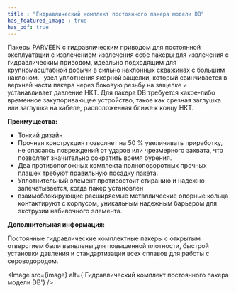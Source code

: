```yaml
---
title : "Гидравлический комплект постоянного пакера модели DB"
has_featured_image : true
has_pdf: true
---
```


Пакеры PARVEEN с гидравлическим приводом для постоянной эксплуатации с извлечением извлечения себе пакеры для извлечения с гидравлическим приводом, идеально подходящим для крупномасштабной добычи в сильно наклонных скважинах с большим наклоном. \-узел уплотнения якорной защелки, который свинчивается в верхней части пакера через боковую резьбу на защелке и устанавливает давление НКТ. Для пакера DB требуется какое-либо временное закупоривающее устройство, такое как срезная заглушка или заглушка на кабеле, расположенная ближе к концу НКТ.

**Преимущества:**

* Тонкий дизайн
* Прочная конструкция позволяет на 50 % увеличивать приработку, не опасаясь повреждений от ударов или чрезмерного захвата, что позволяет значительно сократить время бурения.
* Два противоположных комплекта полноповоротных прочных плашек требуют правильную посадку пакета.
* Уплотнительный элемент противостоит стиранию и надежно запечатывается, когда пакер установлен
* взаимоблокирующие расширяемые металлические опорные кольца контактируют с корпусом, уникальным надежным барьером для экструзии набивочного элемента.

**Дополнительная информация:**

Постоянные гидравлические комплектные пакеры с открытым отверстием были выявлены для повышенной плотности, быстрой установки давления и стандартизации всех сплавов для работы с сероводородом.


<Image src={image} alt={'Гидравлический комплект постоянного пакера модели DB'} />